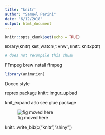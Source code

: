 ```yaml
---
title: "knitr"
author: "Samuel Perini"
date: "6/12/2018"
output: html_document
---
```


```r
knitr::opts_chunk$set(echo = TRUE)
```
library(knitr)
knit_watch(".Rnw", knitr::knit2pdf)

```r
# does not recompile this chunk
```

FFmpeg
brew install ffmpeg

```r
library(animation)
```

Docco style

reprex package
knitr::imgur_upload

knit_expand
aslo see glue package

![fig moved here](`r knitr::fig_chunk('cars-plot','png')`)

knitr::write_bib(c("knitr","shiny"))

